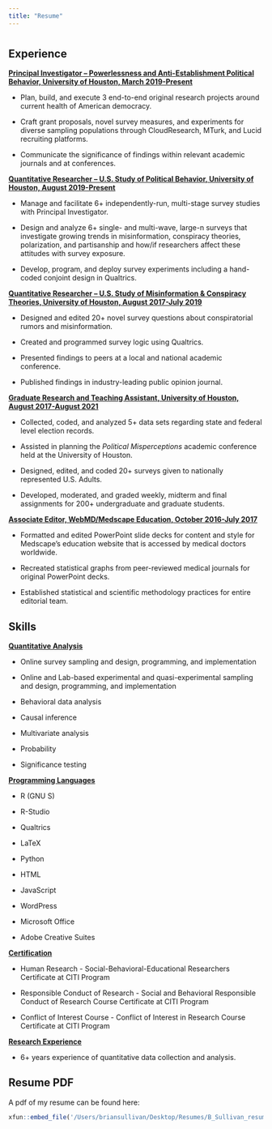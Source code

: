 ```yaml
---
title: "Resume"
---
```


# {.tabset .tabset-fade}

## Experience
<span style="text-decoration:underline">**Principal Investigator -- Powerlessness and Anti-Establishment Political Behavior, University of Houston, March 2019-Present**</span>

* Plan, build, and execute 3 end-to-end original research projects around current health of American democracy.

* Craft grant proposals, novel survey measures, and experiments for diverse sampling populations through CloudResearch, MTurk, and Lucid recruiting platforms.

* Communicate the significance of findings within relevant academic journals and at conferences.

<span style="text-decoration:underline">**Quantitative Researcher -- U.S. Study of Political Behavior, University of Houston, August 2019-Present**</span>

* Manage and facilitate 6+ independently-run, multi-stage survey studies with Principal Investigator.

* Design and analyze 6+ single- and multi-wave, large-n surveys that investigate growing trends in misinformation, conspiracy theories, polarization, and partisanship and how/if researchers affect these attitudes with survey exposure.

* Develop, program, and deploy survey experiments including a hand-coded conjoint design in Qualtrics.

<span style="text-decoration:underline">**Quantitative Researcher -- U.S. Study of Misinformation & Conspiracy Theories, University of Houston, August 2017-July 2019**</span>

* Designed and edited 20+ novel survey questions about conspiratorial rumors and misinformation.

* Created and programmed survey logic using Qualtrics. 

* Presented findings to peers at a local and national academic conference.

* Published findings in industry-leading public opinion journal.

<span style="text-decoration:underline">**Graduate Research and Teaching Assistant, University of Houston, August 2017-August 2021**</span>

* Collected, coded, and analyzed 5+ data sets regarding state and federal level election records.

* Assisted in planning the *Political Misperceptions* academic conference held at the University of Houston.

* Designed, edited, and coded 20+ surveys given to nationally represented U.S. Adults.

* Developed, moderated, and graded weekly, midterm and final assignments for 200+ undergraduate and graduate students.

<span style="text-decoration:underline">**Associate Editor, WebMD/Medscape Education, October 2016-July 2017**</span>

* Formatted and edited PowerPoint slide decks for content and style for Medscape’s education website that is accessed by medical doctors worldwide. 

* Recreated statistical graphs from peer-reviewed medical journals for original PowerPoint decks.

* Established statistical and scientific methodology practices for entire editorial team.

## Skills
<span style="text-decoration:underline">**Quantitative Analysis**</span>

* Online survey sampling and design, programming, and implementation

* Online and Lab-based experimental and quasi-experimental sampling and design, programming, and implementation

* Behavioral data analysis

* Causal inference

* Multivariate analysis

* Probability

* Significance testing

<span style="text-decoration:underline">**Programming Languages**</span>

* R (GNU S)

* R-Studio

* Qualtrics

* LaTeX

* Python

* HTML

* JavaScript

* WordPress

* Microsoft Office

* Adobe Creative Suites

<span style="text-decoration:underline">**Certification**</span>

* Human Research - Social-Behavioral-Educational Researchers Certificate at CITI Program

* Responsible Conduct of Research - Social and Behavioral Responsible Conduct of Research Course Certificate at CITI Program

* Conflict of Interest Course - Conflict of Interest in Research Course Certificate at CITI Program

<span style="text-decoration:underline">**Research Experience**</span>

* 6+ years experience of quantitative data collection and analysis.

## Resume PDF

A pdf of my resume can be found here: 

```r
xfun::embed_file('/Users/briansullivan/Desktop/Resumes/B_Sullivan_resume.pdf')
```

